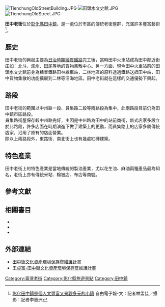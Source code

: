 [[File:TienchungOldStreetBuilding.JPG|thumb]]
[[File:田頭水文史館.JPG|thumb]]
[[File:TienchungOldStreet.JPG|thumb]]

'''田中老街'''位於[[彰化縣|彰化縣]][[田中鎮|田中鎮]]，是一處位於市區的傳統老街屋群，充滿許多豐富藝術<ref>[http://iservice.ltn.com.tw/2014/specials/vacation/news.php?no=373&t=1 彰化田中鎮是個人文豐富又景觀多元的小鎮] {{Wayback|url=http://iservice.ltn.com.tw/2014/specials/vacation/news.php?no=373&t=1 |date=20141218110138 }}自由電子報-文：記者林孟佳／攝影：記者李惠洲</ref>。

==歷史==
田中老街的興起主要為[[台灣日治時期|日治時期]][[縱貫線_(鐵路)|縱貫鐵路]]完工後，當時田中火車站成為田中鄰近街庄如：[[北斗街|北斗]]、[[溪州庄|溪州]]、[[田尾庄|田尾]]等地的貨物集散中心。另一方面，現今田中火車站前的田頭水文史館前身為糖業鐵路田林線車站，二林地區的原料透過鐵路送抵田中站，田中貨物集散的功能擴展到二林等沿海地區。田中老街就在這樣的交通優勢下興起。

==路段==
田中老街的範圍以中州路一段、員集路二段等兩路段為集中，此兩路段目前仍為田中鎮市區路段。<br>

員集路街屋保存較中州路完好，主因是中州路為田中的站前商街，新式店家多設立於此路段，許多店面在時期演進下做了建築上的更動，而員集路上的店家多屬傳統店家，沿用了原有的店面營業。<br>

除以上兩路段外，東路街、南北街上也有幾處紅磚建築。

==特色產業==
田中老街上的特色產業是當地傳統的製油產業，尤以花生油、麻油兩種產品最為知名，老街上亦有傳統米站、棉被店、布店等商號。

==參考文獻==
{{reflist}}

==相關書目==
*{{cite book|author=賴志彰 |title=《彰化縣市街的歷史變遷》 |year=1998年 |month= |publisher=彰化縣立文化中心 |location=彰化縣彰化市 |isbn=957-02-1105-9 |pages=191}}
*{{cite book|author=王貞富 |title=《彰化縣田中鎮文化資產資源手冊 : 關於二十二里的文化資源》 |year=2009年 |month= |publisher=彰化縣文化局 |location=彰化縣彰化市 |isbn=978-986-02-0909-9 |pages=235}}
*{{cite book|author=王貞富 |title=《彰化縣田中街文化資產環境保存曁維護計畫整體規劃案》 |year=2008年 |month= |publisher=彰化縣文化局 |location=彰化縣彰化市 |isbn=978-986-01-3428-5|pages=191}}

==外部連結==
*[http://web.hach.gov.tw/ach/frontsite/plan/planDetailAction.do?method=doViewPlanDetail&planId=16&menuId=2801 田中街文化資產環境保存暨維護計畫]{{dead link|date=2018年3月 |bot=InternetArchiveBot |fix-attempted=yes }}
*[http://www.hach.gov.tw/ach/frontsite/cms/pmDetailViewAction.do?method=doViewPMDetail&contentId=4094&isAddHitRate=true&relationPk=4094&tableName=content&iscancel=true&menuId=3002 王貞富-田中街文化資產環境保存暨維護計畫]{{dead link|date=2018年3月 |bot=InternetArchiveBot |fix-attempted=yes }}

{{臺灣老街}}

[[Category:臺灣老街|Category:臺灣老街]]
[[Category:彰化縣旅遊景點|Category:彰化縣旅遊景點]]
[[Category:田中鎮|Category:田中鎮]]